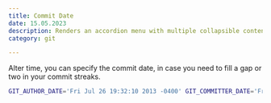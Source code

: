 ```yaml
---
title: Commit Date
date: 15.05.2023
description: Renders an accordion menu with multiple collapsible content elements.
category: git

---
```

Alter time, you can specify the commit date, in case you need to fill a gap or two in your commit streaks.

```bash
GIT_AUTHOR_DATE='Fri Jul 26 19:32:10 2013 -0400' GIT_COMMITTER_DATE='Fri Jul 26 19:32:10 2013 -0400' git commit

```
